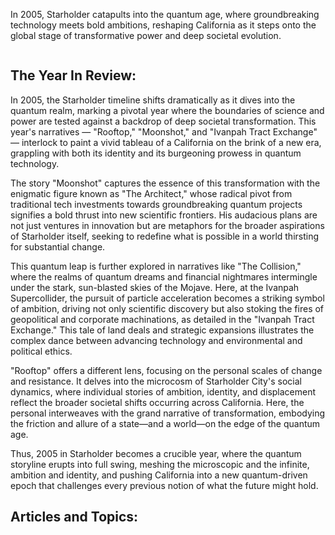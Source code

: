 In 2005, Starholder catapults into the quantum age, where groundbreaking technology meets bold ambitions, reshaping California as it steps onto the global stage of transformative power and deep societal evolution.

<img src="https://www.blockstar.com/wp-content/uploads/2024/06/chrisf4124_a_high_altitutde_very_wide_angle_military_satellite__b7c50a8c-12d5-41da-971b-9bb71457ad7c.png" alt="" />

## The Year In Review:
In 2005, the Starholder timeline shifts dramatically as it dives into the quantum realm, marking a pivotal year where the boundaries of science and power are tested against a backdrop of deep societal transformation. This year's narratives — "Rooftop," "Moonshot," and "Ivanpah Tract Exchange" — interlock to paint a vivid tableau of a California on the brink of a new era, grappling with both its identity and its burgeoning prowess in quantum technology.

The story "Moonshot" captures the essence of this transformation with the enigmatic figure known as "The Architect," whose radical pivot from traditional tech investments towards groundbreaking quantum projects signifies a bold thrust into new scientific frontiers. His audacious plans are not just ventures in innovation but are metaphors for the broader aspirations of Starholder itself, seeking to redefine what is possible in a world thirsting for substantial change.

This quantum leap is further explored in narratives like "The Collision," where the realms of quantum dreams and financial nightmares intermingle under the stark, sun-blasted skies of the Mojave. Here, at the Ivanpah Supercollider, the pursuit of particle acceleration becomes a striking symbol of ambition, driving not only scientific discovery but also stoking the fires of geopolitical and corporate machinations, as detailed in the "Ivanpah Tract Exchange." This tale of land deals and strategic expansions illustrates the complex dance between advancing technology and environmental and political ethics.

"Rooftop" offers a different lens, focusing on the personal scales of change and resistance. It delves into the microcosm of Starholder City's social dynamics, where individual stories of ambition, identity, and displacement reflect the broader societal shifts occurring across California. Here, the personal interweaves with the grand narrative of transformation, embodying the friction and allure of a state—and a world—on the edge of the quantum age.

Thus, 2005 in Starholder becomes a crucible year, where the quantum storyline erupts into full swing, meshing the microscopic and the infinite, ambition and identity, and pushing California into a new quantum-driven epoch that challenges every previous notion of what the future might hold.

## Articles and Topics:

